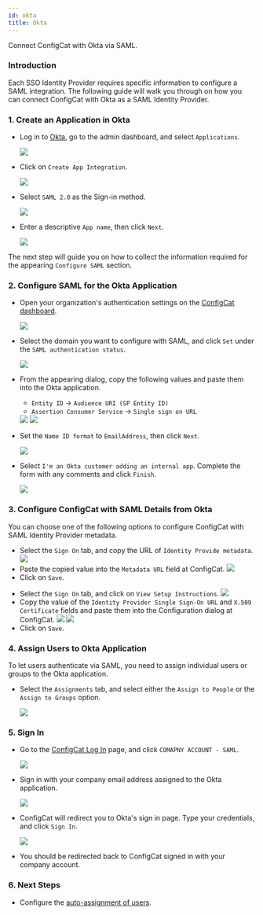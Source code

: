 ```yaml
---
id: okta
title: Okta
---
```



Connect ConfigCat with Okta via SAML.

### Introduction
Each SSO Identity Provider requires specific information to configure a SAML integration. The following guide will walk you through on how you can connect ConfigCat with Okta as a SAML Identity Provider.

### 1. Create an Application in Okta

- Log in to <a href="https://login.okta.com/" target="_blank">Okta</a>, go to the admin dashboard, and select `Applications`.

  <img class="saml-tutorial-img" src="/static/assets/saml/okta/applications.png" />

- Click on `Create App Integration`.

  <img class="saml-tutorial-img" src="/static/assets/saml/okta/create_app.png" />

- Select `SAML 2.0` as the Sign-in method.

  <img class="saml-tutorial-img" src="/static/assets/saml/okta/select_saml.png" />

- Enter a descriptive `App name`, then click `Next`.

  <img class="saml-tutorial-img" src="/static/assets/saml/okta/app_name.png" />

The next step will guide you on how to collect the information required for the appearing `Configure SAML` section.

### 2. Configure SAML for the Okta Application
- Open your organization's authentication settings on the <a href="https://app.configcat.com/organization/authentication" target="_blank">ConfigCat dashboard</a>.

  <img class="saml-tutorial-img" src="/static/assets/saml/dashboard/authentication.png" />

- Select the domain you want to configure with SAML, and click `Set` under the `SAML authentication status`.

  <img class="saml-tutorial-img" src="/static/assets/saml/dashboard/domains.png" />

- From the appearing dialog, copy the following values and paste them into the Okta application.
    - `Entity ID` -> `Audience URI (SP Entity ID)`
    - `Assertion Consumer Service` -> `Single sign on URL`

    <img class="saml-tutorial-img" src="/static/assets/saml/dashboard/saml_config.png" />

    <img class="saml-tutorial-img" src="/static/assets/saml/okta/saml_url_eid.png" />

- Set the `Name ID format` to `EmailAddress`, then click `Next`.

  <img class="saml-tutorial-img" src="/static/assets/saml/okta/saml_nameid.png" />

- Select `I'm an Okta customer adding an internal app`. Complete the form with any comments and click `Finish`.

  <img class="saml-tutorial-img" src="/static/assets/saml/okta/feedback.png" />

### 3. Configure ConfigCat with SAML Details from Okta

You can choose one of the following options to configure ConfigCat with SAML Identity Provider metadata.

<Tabs>
  <TabItem value="metadataUrl" label="Metadata URL" default>
    <ul>
      <li>
        Select the <code>Sign On</code> tab, and copy the URL of <code>Identity Provide metadata</code>.
        <img class="saml-tutorial-img" src="/static/assets/saml/okta/metadata_url.png" />
      </li>
      <li>
        Paste the copied value into the <code>Metadata URL</code> field at ConfigCat.
        <img class="saml-tutorial-img" src="/static/assets/saml/okta/cc_metadata.png" />
      </li>
      <li>
        Click on <code>Save</code>.
      </li>
    </ul>
  </TabItem>
  <TabItem value="manual" label="Manual Configuration">
    <ul>
      <li>
        Select the <code>Sign On</code> tab, and click on <code>View Setup Instructions</code>.
        <img class="saml-tutorial-img" src="/static/assets/saml/okta/setup.png" />
      </li>
      <li>
        Copy the value of the <code>Identity Provider Single Sign-On URL</code> and <code>X.509 Certificate</code> fields and paste them into the Configuration dialog at ConfigCat.
        <img class="saml-tutorial-img" src="/static/assets/saml/okta/manual.png" />
        <img class="saml-tutorial-img" src="/static/assets/saml/okta/manual_cc.png" />
      </li>
      <li>
        Click on <code>Save</code>.
      </li>
    </ul>
  </TabItem>
</Tabs>

### 4. Assign Users to Okta Application
To let users authenticate via SAML, you need to assign individual users or groups to the Okta application.

- Select the `Assignments` tab, and select either the `Assign to People` or the `Assign to Groups` option.

  <img class="saml-tutorial-img" src="/static/assets/saml/okta/assign.png" />

### 5. Sign In
- Go to the <a href="https://app.configcat.com/login" target="_blank">ConfigCat Log In</a> page, and click `COMAPNY ACCOUNT - SAML`.
  
  <img class="saml-tutorial-img" src="/static/assets/saml/dashboard/saml_login.png" />

- Sign in with your company email address assigned to the Okta application.

  <img class="saml-tutorial-img" src="/static/assets/saml/dashboard/company_email.png" />

- ConfigCat will redirect you to Okta's sign in page. Type your credentials, and click `Sign In`.

  <img class="saml-tutorial-img" src="/static/assets/saml/okta/okta_sign_in.png" />

- You should be redirected back to ConfigCat signed in with your company account.

### 6. Next Steps

- Configure the [auto-assignment of users](../../auto-assign-users).
